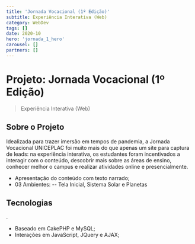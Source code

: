 ```yaml
---
title: 'Jornada Vocacional (1º Edição)'
subtitle: Experiência Interativa (Web)
category: WebDev
tags: []
date: 2020-10
hero: 'jornada_1_hero'
carousel: []
partners: []
---
```


# Projeto: Jornada Vocacional (1º Edição)

> Experiência Interativa (Web)

## Sobre o Projeto

Idealizada para trazer imersão em tempos de pandemia, a Jornada Vocacional UNICEPLAC foi muito mais do que apenas um site para captura de leads: na experiência interativa, os estudantes foram incentivados a interagir com o conteúdo, descobrir mais sobre as áreas de ensino, conhecer melhor o campus e realizar atividades online e presencialmente.

- Apresentação do conteúdo com texto narrado;
- 03 Ambientes:
-- Tela Inicial, Sistema Solar e Planetas

## Tecnologias

.

- Baseado em CakePHP e MySQL;
- Interações em JavaScript, JQuery e AJAX;